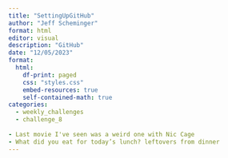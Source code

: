```yaml
---
title: "SettingUpGitHub"
author: "Jeff Scheminger"
format: html
editor: visual
description: "GitHub"
date: "12/05/2023"
format:
  html:
    df-print: paged
    css: "styles.css"
    embed-resources: true
    self-contained-math: true
categories:
  - weekly_challenges
  - challenge_8
  
- Last movie I've seen was a weird one with Nic Cage
- What did you eat for today’s lunch? leftovers from dinner
---
```

